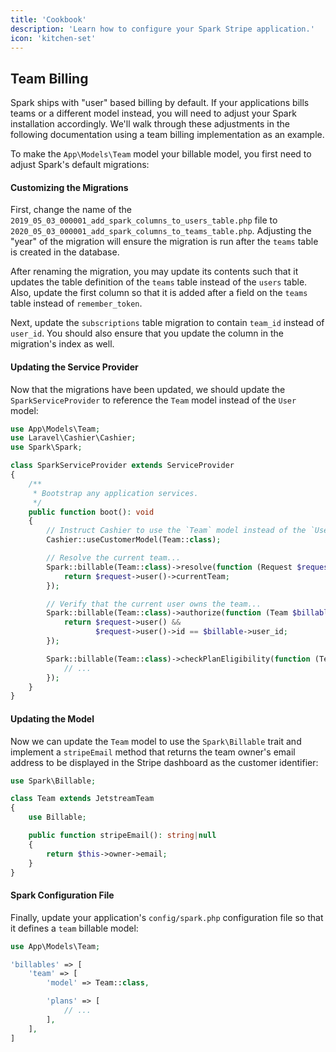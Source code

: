 ```yaml
---
title: 'Cookbook'
description: 'Learn how to configure your Spark Stripe application.'
icon: 'kitchen-set'
---
```


## Team Billing

Spark ships with "user" based billing by default. If your applications bills teams or a different model instead, you will need to adjust your Spark installation accordingly. We'll walk through these adjustments in the following documentation using a team billing implementation as an example.

To make the `App\Models\Team` model your billable model, you first need to adjust Spark's default migrations:

#### Customizing the Migrations

First, change the name of the `2019_05_03_000001_add_spark_columns_to_users_table.php` file to `2020_05_03_000001_add_spark_columns_to_teams_table.php`. Adjusting the "year" of the migration will ensure the migration is run after the `teams` table is created in the database.

After renaming the migration, you may update its contents such that it updates the table definition of the `teams` table instead of the `users` table. Also, update the first column so that it is added after a field on the `teams` table instead of `remember_token`.

Next, update the `subscriptions` table migration to contain `team_id` instead of `user_id`. You should also ensure that you update the column in the migration's index as well.

#### Updating the Service Provider

Now that the migrations have been updated, we should update the `SparkServiceProvider` to reference the `Team` model instead of the `User` model:

```php app/Providers/SparkServiceProvider.php
use App\Models\Team;
use Laravel\Cashier\Cashier;
use Spark\Spark;

class SparkServiceProvider extends ServiceProvider
{
    /**
     * Bootstrap any application services.
     */
    public function boot(): void
    {
        // Instruct Cashier to use the `Team` model instead of the `User` model...
        Cashier::useCustomerModel(Team::class);

        // Resolve the current team...
        Spark::billable(Team::class)->resolve(function (Request $request) {
            return $request->user()->currentTeam;
        });

        // Verify that the current user owns the team...
        Spark::billable(Team::class)->authorize(function (Team $billable, Request $request) {
            return $request->user() &&
                   $request->user()->id == $billable->user_id;
        });

        Spark::billable(Team::class)->checkPlanEligibility(function (Team $billable, Plan $plan) {
            // ...
        });
    }
}
```

#### Updating the Model

Now we can update the `Team` model to use the `Spark\Billable` trait and implement a `stripeEmail` method that returns the team owner's email address to be displayed in the Stripe dashboard as the customer identifier:

```php app/Models/Team.php
use Spark\Billable;

class Team extends JetstreamTeam
{
    use Billable;

    public function stripeEmail(): string|null
    {
        return $this->owner->email;
    }
}
```


#### Spark Configuration File

Finally, update your application's `config/spark.php` configuration file so that it defines a `team` billable model:

```php config/spark.php
use App\Models\Team;

'billables' => [
    'team' => [
        'model' => Team::class,

        'plans' => [
            // ...
        ],
    ],
]
```
